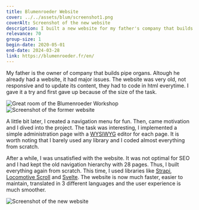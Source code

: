 ```yaml
---
title: Blumenroeder Website
cover: ../../assets/blum/screenshot1.png
coverAlt: Screenshot of the new website
description: I built a new website for my father's company that builds pipe organs. It features an advanced administration page and unique style.
relevance: 70
group-size: 1
begin-date: 2020-05-01
end-date: 2024-03-28
link: https://blumenroeder.fr/en/
---
```



My father is the owner of company that builds pipe organs. Altough he already had a website, it had major issues. The website was very old, not responsive and to update its content, they had to code in html everytime. I gave it a try and first gave up because of the size of the task.


<Image src={greatroom} alt="Great room of the Blumenroeder Workshop" />
<Image src={former} alt="Screenshot of the former website" />

A little bit later, I created a navigation menu for fun. Then, came motivation and I dived into the project. The task was interesting, I implemented a simple administration page with a [WYSIWYG](https://ckeditor.com/ckeditor-5/demo/feature-rich/) editor for each page. It is worth noting that I barely used any library and I coded almost everything from scratch.

After a while, I was unsatisfied with the website. It was not optimal for SEO and I had kept the old navigation hierarchy with 28 pages. Thus, I built everything again from scratch. This time, I used libraries like [Strapi](https://strapi.io/), [Locomotive Scroll](https://locomotivemtl.github.io/locomotive-scroll/) and [Svelte](https://svelte.dev/). The website is now much faster, easier to maintain, translated in 3 different languages and the user experience is much smoother.



<Image src={screenshot1} alt="Screenshot of the new website" />